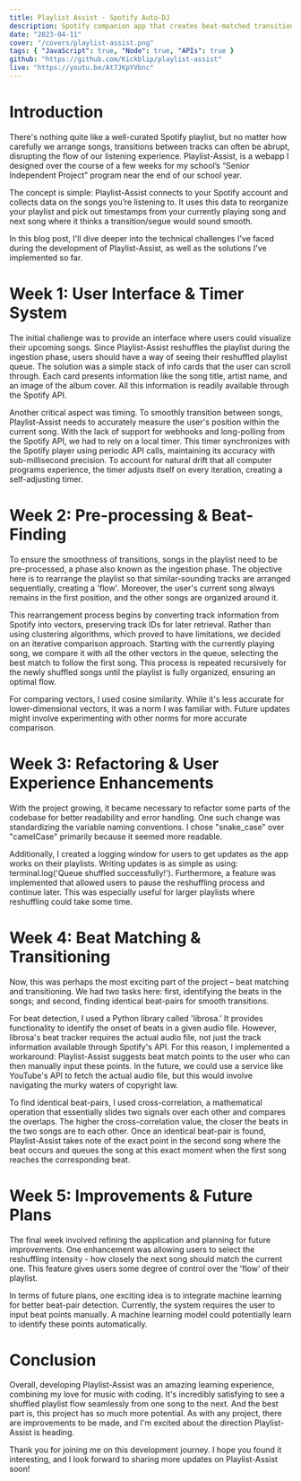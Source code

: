 ```yaml
---
title: Playlist Assist - Spotify Auto-DJ
description: Spotify companion app that creates beat-matched transitions within your Spotify playlist.  Remotely controls your Spotify account from a website.
date: "2023-04-11"
cover: "/covers/playlist-assist.png"
tags: { "JavaScript": true, "Node": true, "APIs": true }
github: "https://github.com/Kickblip/playlist-assist"
live: "https://youtu.be/At7JKpYVbnc"
---
```


# Introduction

There's nothing quite like a well-curated Spotify playlist, but no matter how carefully we arrange songs, transitions between tracks can often be abrupt, disrupting the flow of our listening experience. Playlist-Assist, is a webapp I designed over the course of a few weeks for my school’s “Senior Independent Project” program near the end of our school year.

The concept is simple: Playlist-Assist connects to your Spotify account and collects data on the songs you’re listening to. It uses this data to reorganize your playlist and pick out timestamps from your currently playing song and next song where it thinks a transition/segue would sound smooth.

In this blog post, I'll dive deeper into the technical challenges I've faced during the development of Playlist-Assist, as well as the solutions I've implemented so far.

# Week 1: User Interface & Timer System

The initial challenge was to provide an interface where users could visualize their upcoming songs. Since Playlist-Assist reshuffles the playlist during the ingestion phase, users should have a way of seeing their reshuffled playlist queue. The solution was a simple stack of info cards that the user can scroll through. Each card presents information like the song title, artist name, and an image of the album cover. All this information is readily available through the Spotify API.

Another critical aspect was timing. To smoothly transition between songs, Playlist-Assist needs to accurately measure the user's position within the current song. With the lack of support for webhooks and long-polling from the Spotify API, we had to rely on a local timer. This timer synchronizes with the Spotify player using periodic API calls, maintaining its accuracy with sub-millisecond precision. To account for natural drift that all computer programs experience, the timer adjusts itself on every iteration, creating a self-adjusting timer.

# Week 2: Pre-processing & Beat-Finding

To ensure the smoothness of transitions, songs in the playlist need to be pre-processed, a phase also known as the ingestion phase. The objective here is to rearrange the playlist so that similar-sounding tracks are arranged sequentially, creating a 'flow'. Moreover, the user's current song always remains in the first position, and the other songs are organized around it.

This rearrangement process begins by converting track information from Spotify into vectors, preserving track IDs for later retrieval. Rather than using clustering algorithms, which proved to have limitations, we decided on an iterative comparison approach. Starting with the currently playing song, we compare it with all the other vectors in the queue, selecting the best match to follow the first song. This process is repeated recursively for the newly shuffled songs until the playlist is fully organized, ensuring an optimal flow.

For comparing vectors, I used cosine similarity. While it's less accurate for lower-dimensional vectors, it was a norm I was familiar with. Future updates might involve experimenting with other norms for more accurate comparison.

# Week 3: Refactoring & User Experience Enhancements

With the project growing, it became necessary to refactor some parts of the codebase for better readability and error handling. One such change was standardizing the variable naming conventions. I chose "snake_case" over "camelCase" primarily because it seemed more readable.

Additionally, I created a logging window for users to get updates as the app works on their playlists. Writing updates is as simple as using: terminal.log('Queue shuffled successfully!'). Furthermore, a feature was implemented that allowed users to pause the reshuffling process and continue later. This was especially useful for larger playlists where reshuffling could take some time.

# Week 4: Beat Matching & Transitioning

Now, this was perhaps the most exciting part of the project – beat matching and transitioning. We had two tasks here: first, identifying the beats in the songs; and second, finding identical beat-pairs for smooth transitions.

For beat detection, I used a Python library called 'librosa.' It provides functionality to identify the onset of beats in a given audio file. However, librosa's beat tracker requires the actual audio file, not just the track information available through Spotify's API. For this reason, I implemented a workaround: Playlist-Assist suggests beat match points to the user who can then manually input these points. In the future, we could use a service like YouTube's API to fetch the actual audio file, but this would involve navigating the murky waters of copyright law.

To find identical beat-pairs, I used cross-correlation, a mathematical operation that essentially slides two signals over each other and compares the overlaps. The higher the cross-correlation value, the closer the beats in the two songs are to each other. Once an identical beat-pair is found, Playlist-Assist takes note of the exact point in the second song where the beat occurs and queues the song at this exact moment when the first song reaches the corresponding beat.

# Week 5: Improvements & Future Plans

The final week involved refining the application and planning for future improvements. One enhancement was allowing users to select the reshuffling intensity - how closely the next song should match the current one. This feature gives users some degree of control over the 'flow' of their playlist.

In terms of future plans, one exciting idea is to integrate machine learning for better beat-pair detection. Currently, the system requires the user to input beat points manually. A machine learning model could potentially learn to identify these points automatically.

# Conclusion

Overall, developing Playlist-Assist was an amazing learning experience, combining my love for music with coding. It's incredibly satisfying to see a shuffled playlist flow seamlessly from one song to the next. And the best part is, this project has so much more potential. As with any project, there are improvements to be made, and I'm excited about the direction Playlist-Assist is heading.

Thank you for joining me on this development journey. I hope you found it interesting, and I look forward to sharing more updates on Playlist-Assist soon!

